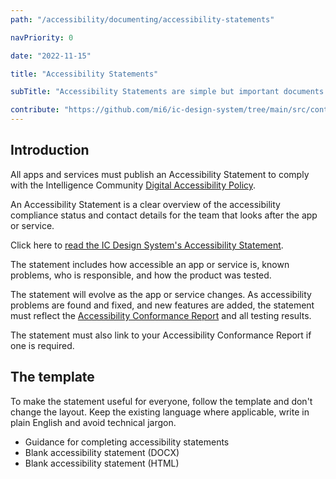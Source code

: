 ```yaml
---
path: "/accessibility/documenting/accessibility-statements"

navPriority: 0

date: "2022-11-15"

title: "Accessibility Statements"

subTitle: "Accessibility Statements are simple but important documents that are useful to everyone."

contribute: "https://github.com/mi6/ic-design-system/tree/main/src/content/structured/accessibility/documenting/accessibility-statements.mdx"
---
```


## Introduction

All apps and services must publish an Accessibility Statement to comply with the Intelligence Community [Digital Accessibility Policy](/accessibility/requirement).

An Accessibility Statement is a clear overview of the accessibility compliance status and contact details for the team that looks after the app or service.

Click here to [read the IC Design System's Accessibility Statement](/icds).

The statement includes how accessible an app or service is, known problems, who is responsible, and how the product was tested.

The statement will evolve as the app or service changes. As accessibility problems are found and fixed, and new features are added, the statement must reflect the [Accessibility Conformance Report](/accessibility/documenting/conformance-report) and all testing results.

The statement must also link to your Accessibility Conformance Report if one is required.

## The template

To make the statement useful for everyone, follow the template and don't change the layout. Keep the existing language where applicable, write in plain English and avoid technical jargon.

<ul>
  <li>
    <ic-link
      target=""
      href="/accessibility/documenting/accessibility-statements-guidance"
      rel="noreferer noopener nofollow"
    >
      Guidance for completing accessibility statements
    </ic-link>
  </li>
  <li>
    <ic-link
      target=""
      href="/accessibility-statement-template.docx"
      rel="noreferer noopener nofollow"
    >
      Blank accessibility statement (DOCX)
    </ic-link>
  </li>
  <li>
    <ic-link
      target="_blank"
      href="https://github.com/mi6/ic-design-system/tree/main/static/accessibility-statement-html-blank.html"
      rel="noreferer noopener nofollow"
    >
      Blank accessibility statement (HTML)
    </ic-link>
  </li>
</ul>
